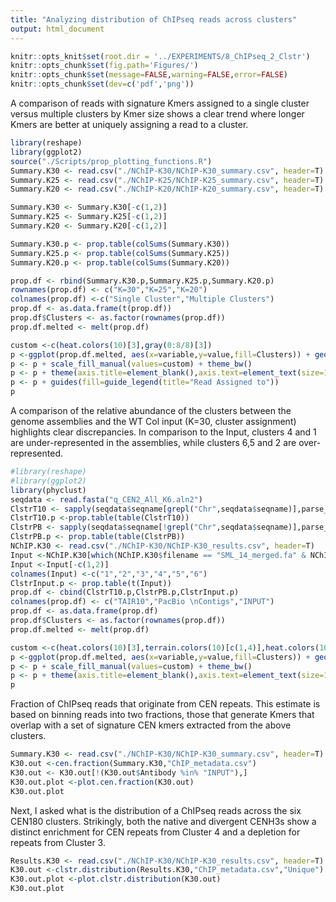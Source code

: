 ```yaml
---
title: "Analyzing distribution of ChIPseq reads across clusters"
output: html_document
---
```

```r
knitr::opts_knit$set(root.dir = '../EXPERIMENTS/8_ChIPseq_2_Clstr')
knitr::opts_chunk$set(fig.path='Figures/')
knitr::opts_chunk$set(message=FALSE,warning=FALSE,error=FALSE)
knitr::opts_chunk$set(dev=c('pdf','png'))
```
A comparison of reads with signature Kmers assigned to a single cluster versus multiple clusters by Kmer size shows a clear trend where longer Kmers are better at uniquely assigning a read to a cluster.
```r
library(reshape)
library(ggplot2)
source("./Scripts/prop_plotting_functions.R")
Summary.K30 <- read.csv("./NChIP-K30/NChIP-K30_summary.csv", header=T)
Summary.K25 <- read.csv("./NChIP-K25/NChIP-K25_summary.csv", header=T)
Summary.K20 <- read.csv("./NChIP-K20/NChIP-K20_summary.csv", header=T)

Summary.K30 <- Summary.K30[-c(1,2)]
Summary.K25 <- Summary.K25[-c(1,2)]
Summary.K20 <- Summary.K20[-c(1,2)]

Summary.K30.p <- prop.table(colSums(Summary.K30))
Summary.K25.p <- prop.table(colSums(Summary.K25))
Summary.K20.p <- prop.table(colSums(Summary.K20))

prop.df <- rbind(Summary.K30.p,Summary.K25.p,Summary.K20.p)
rownames(prop.df) <- c("K=30","K=25","K=20")
colnames(prop.df) <-c("Single Cluster","Multiple Clusters")
prop.df <- as.data.frame(t(prop.df))
prop.df$Clusters <- as.factor(rownames(prop.df))
prop.df.melted <- melt(prop.df)

custom <-c(heat.colors(10)[3],gray(0:8/8)[3])
p <-ggplot(prop.df.melted, aes(x=variable,y=value,fill=Clusters)) + geom_bar(stat="identity")
p <- p + scale_fill_manual(values=custom) + theme_bw()
p <- p + theme(axis.title=element_blank(),axis.text=element_text(size=12))
p <- p + guides(fill=guide_legend(title="Read Assigned to"))
p
```

A comparison of the relative abundance of the clusters between the genome assemblies and the WT Col input (K=30, cluster assignment) highlights clear discrepancies. In comparison to the Input, clusters 4 and 1 are under-represented in the assemblies, while clusters 6,5 and 2 are over-represented.  
```r
#library(reshape)
#library(ggplot2)
library(phyclust)
seqdata <- read.fasta("q_CEN2_All_K6.aln2")
ClstrT10 <- sapply(seqdata$seqname[grepl("Chr",seqdata$seqname)],parse_clstr)
ClstrT10.p <-prop.table(table(ClstrT10))
ClstrPB <- sapply(seqdata$seqname[!grepl("Chr",seqdata$seqname)],parse_clstr)
ClstrPB.p <- prop.table(table(ClstrPB))
NChIP.K30 <- read.csv("./NChIP-K30/NChIP-K30_results.csv", header=T)
Input <-NChIP.K30[which(NChIP.K30$filename == "SML_14_merged.fa" & NChIP.K30$Class == "Unique"),]
Input <-Input[-c(1,2)]
colnames(Input) <-c("1","2","3","4","5","6")
ClstrInput.p <- prop.table(t(Input))
prop.df <- cbind(ClstrT10.p,ClstrPB.p,ClstrInput.p)
colnames(prop.df) <- c("TAIR10","PacBio \nContigs","INPUT")
prop.df <- as.data.frame(prop.df)
prop.df$Clusters <- as.factor(rownames(prop.df))
prop.df.melted <- melt(prop.df)

custom <-c(heat.colors(10)[3],terrain.colors(10)[c(1,4)],heat.colors(10)[7],topo.colors(10)[c(4,3)])
p <-ggplot(prop.df.melted, aes(x=variable,y=value,fill=Clusters)) + geom_bar(stat="identity")
p <- p + scale_fill_manual(values=custom) + theme_bw()
p <- p + theme(axis.title=element_blank(),axis.text=element_text(size=12))
p
```

Fraction of ChIPseq reads that originate from CEN repeats. This estimate is based on binning reads into two fractions, those that generate Kmers that overlap with a set of signature CEN kmers extracted from the above clusters.
```r
Summary.K30 <- read.csv("./NChIP-K30/NChIP-K30_summary.csv", header=T)
K30.out <-cen.fraction(Summary.K30,"ChIP_metadata.csv")
K30.out <- K30.out[!(K30.out$Antibody %in% "INPUT"),]
K30.out.plot <-plot.cen.fraction(K30.out)
K30.out.plot
```

Next, I asked what is the distribution of a ChIPseq reads across the six CEN180 clusters. Strikingly, both the native and divergent CENH3s show a distinct enrichment for CEN repeats from Cluster 4 and a depletion for repeats from Cluster 3.
```r
Results.K30 <- read.csv("./NChIP-K30/NChIP-K30_results.csv", header=T)
K30.out <-clstr.distribution(Results.K30,"ChIP_metadata.csv","Unique")
K30.out.plot <-plot.clstr.distribution(K30.out)
K30.out.plot
```
